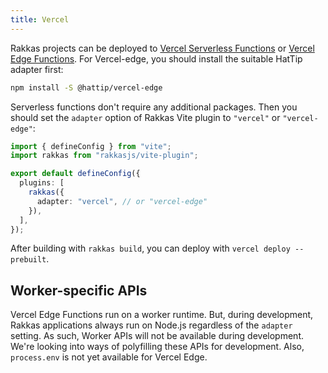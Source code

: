 ```yaml
---
title: Vercel
---
```


Rakkas projects can be deployed to [Vercel Serverless Functions](https://vercel.com/docs/concepts/functions/serverless-functions) or [Vercel Edge Functions](https://vercel.com/docs/concepts/functions/edge-functions). For Vercel-edge, you should install the suitable HatTip adapter first:

```bash
npm install -S @hattip/vercel-edge
```

Serverless functions don't require any additional packages. Then you should set the `adapter` option of Rakkas Vite plugin to `"vercel"` or `"vercel-edge"`:

```ts
import { defineConfig } from "vite";
import rakkas from "rakkasjs/vite-plugin";

export default defineConfig({
  plugins: [
    rakkas({
      adapter: "vercel", // or "vercel-edge"
    }),
  ],
});
```

After building with `rakkas build`, you can deploy with `vercel deploy --prebuilt`.

## Worker-specific APIs

Vercel Edge Functions run on a worker runtime. But, during development, Rakkas applications always run on Node.js regardless of the `adapter` setting. As such, Worker APIs will not be available during development. We're looking into ways of polyfilling these APIs for development. Also, `process.env` is not yet available for Vercel Edge.
